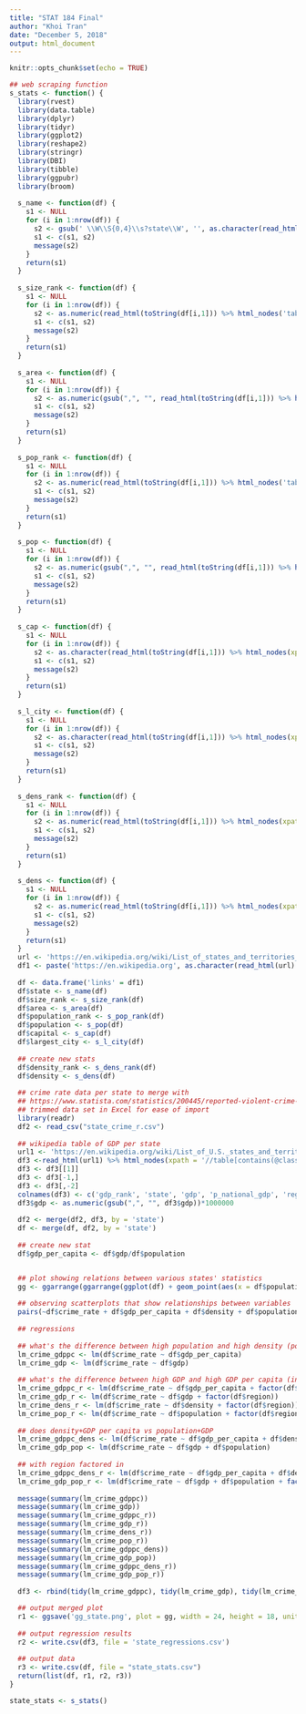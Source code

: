 ---
title: "STAT 184 Final" 
author: "Khoi Tran" 
date: "December 5, 2018" 
output: html_document 
---

```{r setup, include=FALSE} 
knitr::opts_chunk$set(echo = TRUE)

## web scraping function
s_stats <- function() { 
  library(rvest)
  library(data.table)
  library(dplyr) 
  library(tidyr) 
  library(ggplot2) 
  library(reshape2) 
  library(stringr) 
  library(DBI)
  library(tibble)
  library(ggpubr)
  library(broom)
  
  s_name <- function(df) {
    s1 <- NULL
    for (i in 1:nrow(df)) {
      s2 <- gsub(' \\W\\S{0,4}\\s?state\\W', '', as.character(read_html(toString(df[i,1])) %>% html_nodes(xpath = '//div/h1[@id = "firstHeading"]') %>% html_text()))
      s1 <- c(s1, s2)
      message(s2)
    }
    return(s1)
  }
  
  s_size_rank <- function(df) {
    s1 <- NULL
    for (i in 1:nrow(df)) {
      s2 <- as.numeric(read_html(toString(df[i,1])) %>% html_nodes('table') %>% .[[1]] %>% html_nodes(xpath = '//table[contains(@class, "vcard")]//th[@scope][text() = "Area"]/following-sibling::td/a') %>% html_text() %>% str_extract('\\d+'))
      s1 <- c(s1, s2)
      message(s2)
    }
    return(s1)
  }
  
  s_area <- function(df) {
    s1 <- NULL
    for (i in 1:nrow(df)) {
      s2 <- as.numeric(gsub(",", "", read_html(toString(df[i,1])) %>% html_nodes('table') %>% .[[1]] %>% html_nodes(xpath = '//table[contains(@class, "vcard")]//th[@scope][text() = "Area"]/ancestor::tr/following-sibling::tr[1]/td') %>% html_text() %>% str_extract('[:digit:]{0,3}[:punct:]{0,1}[:digit:]{0,3}')))
      s1 <- c(s1, s2)
      message(s2)
    }
    return(s1)
  }
  
  s_pop_rank <- function(df) {
    s1 <- NULL
    for (i in 1:nrow(df)) {
      s2 <- as.numeric(read_html(toString(df[i,1])) %>% html_nodes('table') %>% .[[1]] %>% html_nodes(xpath = '//table[contains(@class, "vcard")]//th[@scope][text() = "Population"]/following-sibling::td/a') %>% html_text() %>% str_extract('[:digit:]{1,2}'))
      s1 <- c(s1, s2)
      message(s2)
    }
    return(s1)
  }
  
  s_pop <- function(df) {
    s1 <- NULL
    for (i in 1:nrow(df)) {
      s2 <- as.numeric(gsub(",", "", read_html(toString(df[i,1])) %>% html_nodes('table') %>% .[[1]] %>% html_nodes(xpath = '//table[contains(@class, "vcard")]//th[@scope][text() = "Population"]/ancestor::tr/following-sibling::tr[1]/td/text()[1]') %>% html_text() %>% str_extract('\\S+'), perl = TRUE))
      s1 <- c(s1, s2)
      message(s2)
    }
    return(s1)
  }
  
  s_cap <- function(df) {
    s1 <- NULL
    for (i in 1:nrow(df)) {
      s2 <- as.character(read_html(toString(df[i,1])) %>% html_nodes(xpath = '//table[contains(@class, "vcard")]//a[contains(@href, "capital")]/ancestor::th/following-sibling::td/a') %>% html_text())
      s1 <- c(s1, s2)
      message(s2)
    }
    return(s1)
  }
  
  s_l_city <- function(df) {
    s1 <- NULL
    for (i in 1:nrow(df)) {
      s2 <- as.character(read_html(toString(df[i,1])) %>% html_nodes(xpath = '//table[contains(@class, "vcard")]//a[contains(@href, "largest_cities")]/ancestor::th/following-sibling::td/a') %>% html_text())
      s1 <- c(s1, s2)
      message(s2)
    }
    return(s1)
  }
  
  s_dens_rank <- function(df) {
    s1 <- NULL
    for (i in 1:nrow(df)) {
      s2 <- as.numeric(read_html(toString(df[i,1])) %>% html_nodes(xpath = '//table[contains(@class, "vcard")]//td/a[contains(@href, "population_density")]') %>% html_text() %>% str_extract('[:digit:]{1,2}'))
      s1 <- c(s1, s2)
      message(s2)
    }
    return(s1)
  }
  
  s_dens <- function(df) {
    s1 <- NULL
    for (i in 1:nrow(df)) {
      s2 <- as.numeric(read_html(toString(df[i,1])) %>% html_nodes(xpath = '//table[contains(@class, "vcard")]//th[@scope]/a[text() = "Density"]/ancestor::tr/td/text()[1]') %>% html_text() %>% str_extract('[:digit:]{1,3}[.]?[:digit:]{1,2}'))
      s1 <- c(s1, s2)
      message(s2)
    }
    return(s1)
  }
  url <- 'https://en.wikipedia.org/wiki/List_of_states_and_territories_of_the_United_States'
  df1 <- paste('https://en.wikipedia.org', as.character(read_html(url) %>% html_nodes('table') %>% .[[1]] %>% html_nodes(xpath = '//table[contains(@class, "sortable")][1]//tr//th[@scope = "row"][1]//a[contains(@href, "wiki")]') %>% html_attr('href')), sep = "")
  
  df <- data.frame('links' = df1)
  df$state <- s_name(df)
  df$size_rank <- s_size_rank(df)
  df$area <- s_area(df)
  df$population_rank <- s_pop_rank(df)
  df$population <- s_pop(df)
  df$capital <- s_cap(df)
  df$largest_city <- s_l_city(df)
  
  ## create new stats
  df$density_rank <- s_dens_rank(df)
  df$density <- s_dens(df)
  
  ## crime rate data per state to merge with
  ## https://www.statista.com/statistics/200445/reported-violent-crime-rate-in-the-us-states/
  ## trimmed data set in Excel for ease of import
  library(readr)
  df2 <- read_csv("state_crime_r.csv")
  
  ## wikipedia table of GDP per state
  url1 <- 'https://en.wikipedia.org/wiki/List_of_U.S._states_and_territories_by_GDP'
  df3 <-read_html(url1) %>% html_nodes(xpath = '//table[contains(@class, "sortable")][1]') %>% html_table(fill = TRUE)
  df3 <- df3[[1]]
  df3 <- df3[-1,]
  df3 <- df3[,-2]
  colnames(df3) <- c('gdp_rank', 'state', 'gdp', 'p_national_gdp', 'region')
  df3$gdp <- as.numeric(gsub(",", "", df3$gdp))*1000000
  
  df2 <- merge(df2, df3, by = 'state')
  df <- merge(df, df2, by = 'state')
  
  ## create new stat
  df$gdp_per_capita <- df$gdp/df$population


  ## plot showing relations between various states' statistics
  gg <- ggarrange(ggarrange(ggplot(df) + geom_point(aes(x = df$population, y = df$area, colour = factor(df$region))) + labs(title = 'The Relation Between State Population, Area, and Region', x = 'Population', y = 'Area (square mi.)', colour = 'Region'), ggplot(df) + geom_smooth(aes(x = df$gdp_per_capita, y = df$crime_rate, colour = factor(df$region))) + labs(title = 'The Relation Between GDP Per Capita, Crime Rate, and Region', x = 'GDP Per Capita', y = 'Crime Rate', colour = 'Region'), ncol = 2, nrow = 1, widths = c(48,48), heights = c(24,24)), ggarrange(ggplot(df) + geom_smooth(aes(x = df$density, y = df$crime_rate, colour = factor(df$region))) + labs(title = 'The Relation Between Density, Crime Rate, and Region', x = 'Density', y = 'Crime Rate', colour = 'Region'), ggplot(df) + geom_smooth(aes(x = df$population, y = df$crime_rate, colour = factor(df$region))) + labs(title = 'The Relation Between Population, Crime Rate, and Region', x = 'Population', y = 'Crime Rate', colour = 'Region'), ncol = 2, nrow = 1, widths = c(48,48), heights = c(24,24)), ncol = 1, nrow = 2, widths = c(48,48), heights = c(48,48))
  
  ## observing scatterplots that show relationships between variables
  pairs(~df$crime_rate + df$gdp_per_capita + df$density + df$population + df$area + df$gdp)
  
  ## regressions
  
  ## what's the difference between high population and high density (population over area)?
  lm_crime_gdppc <- lm(df$crime_rate ~ df$gdp_per_capita)
  lm_crime_gdp <- lm(df$crime_rate ~ df$gdp)
  
  ## what's the difference between high GDP and high GDP per capita (income equality)?
  lm_crime_gdppc_r <- lm(df$crime_rate ~ df$gdp_per_capita + factor(df$region))
  lm_crime_gdp_r <- lm(df$crime_rate ~ df$gdp + factor(df$region))
  lm_crime_dens_r <- lm(df$crime_rate ~ df$density + factor(df$region))
  lm_crime_pop_r <- lm(df$crime_rate ~ df$population + factor(df$region))
  
  ## does density+GDP per capita vs population+GDP
  lm_crime_gdppc_dens <- lm(df$crime_rate ~ df$gdp_per_capita + df$density)
  lm_crime_gdp_pop <- lm(df$crime_rate ~ df$gdp + df$population)
  
  ## with region factored in
  lm_crime_gdppc_dens_r <- lm(df$crime_rate ~ df$gdp_per_capita + df$density + factor(df$region))
  lm_crime_gdp_pop_r <- lm(df$crime_rate ~ df$gdp + df$population + factor(df$region))
  
  message(summary(lm_crime_gdppc))
  message(summary(lm_crime_gdp))
  message(summary(lm_crime_gdppc_r))
  message(summary(lm_crime_gdp_r))
  message(summary(lm_crime_dens_r))
  message(summary(lm_crime_pop_r))
  message(summary(lm_crime_gdppc_dens))
  message(summary(lm_crime_gdp_pop))
  message(summary(lm_crime_gdppc_dens_r))
  message(summary(lm_crime_gdp_pop_r))
  
  df3 <- rbind(tidy(lm_crime_gdppc), tidy(lm_crime_gdp), tidy(lm_crime_gdppc_r), tidy(lm_crime_gdp_r), tidy(lm_crime_dens_r), tidy(lm_crime_pop_r), tidy(lm_crime_gdppc_dens), tidy(lm_crime_gdp_pop), tidy(lm_crime_gdppc_dens_r), tidy(lm_crime_gdp_pop_r))

  ## output merged plot
  r1 <- ggsave('gg_state.png', plot = gg, width = 24, height = 18, units = 'in', dpi = 225)
  
  ## output regression results
  r2 <- write.csv(df3, file = 'state_regressions.csv')
  
  ## output data
  r3 <- write.csv(df, file = "state_stats.csv")
  return(list(df, r1, r2, r3))
}

state_stats <- s_stats()
```
